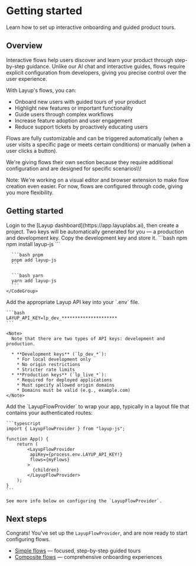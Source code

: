 # Getting started

Learn how to set up interactive onboarding and guided product tours.

## Overview

Interactive flows help users discover and learn your product through step-by-step guidance. Unlike our AI chat and interactive guides, flows require explicit configuration from developers, giving you precise control over the user experience.

With Layup's flows, you can:

- Onboard new users with guided tours of your product
- Highlight new features or important functionality
- Guide users through complex workflows
- Increase feature adoption and user engagement
- Reduce support tickets by proactively educating users

Flows are fully customizable and can be triggered automatically (when a user visits a specific page or meets certain conditions) or manually (when a user clicks a button).

We're giving flows their own section because they require additional configuration and are designed for specific scenarios\\\\!

<Note>
  Note: We're working on a visual editor and browser extension to make flow
  creation even easier. For now, flows are configured through code, giving you
  more flexibility.
</Note>

## Getting started

<Steps>
  <Step title="Grab an API key from the Layup dashboard.">
    Login to the [Layup dashboard](https://app.layuplabs.ai), then create a project. Two keys will be automatically generated for you — a production and development key. Copy the development key and store it.
  </Step>

  <Step title="Install the Layup SDK using your preferred package manager.">
    <CodeGroup>
      ```bash npm
      npm install layup-js
      ```

      ```bash pnpm
      pnpm add layup-js
      ```

      ```bash yarn
      yarn add layup-js
      ```
    </CodeGroup>

  </Step>

  <Step title="Configure your environment variables.">
    Add the appropriate Layup API key into your `.env` file.

    ```bash
    LAYUP_API_KEY=lp_dev_*********************
    ```

    <Note>
      Note that there are two types of API keys: development and production.

      * **Development keys** (`lp_dev_*`):
        * For local development only
        * No origin restrictions
        * Stricter rate limits
      * **Production keys** (`lp_live_*`):
        * Required for deployed applications
        * Must specify allowed origin domains
        * Domains must be valid (e.g., example.com)
    </Note>

  </Step>

  <Step title="Configure the provider">
    Add the `LayupFlowProvider` to wrap your app, typically in a layout file that contains your authenticated routes:

    ```typescript
    import { LayupFlowProvider } from "layup-js";

    function App() {
    	return (
    		<LayupFlowProvider
      		 apiKey={process.env.LAYUP_API_KEY!}
             flows={myFlows}
            >
      		  {children}
    		</LayupFlowProvider>
    	);
    }
    ```

    See more info below on configuring the `LayupFlowProvider`.

  </Step>
</Steps>

## Next steps

Congrats! You've set up the `LayupFlowProvider`, and are now ready to start configuring flows.

- [Simple flows](https://docs.layuplabs.ai/flows/simple-flow) — focused, step-by-step guided tours
- [Composite flows](https://docs.layuplabs.ai/flows/composite-flow) — comprehensive onboarding experiences
